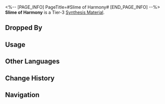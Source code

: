 <%-- [PAGE_INFO]
PageTitle=#Slime of Harmony#
[END_PAGE_INFO] --%>
{{Item Infobox
|id          = 182007
|image       = Item Slime of Harmony.png
|type        = Synthesis Material
|invCategory = Other Materials
|rarity      = 3
|effect      = Tier 3 Synthesis Material
|description = A torus that seems to possess the power of Harmony.<br />It only has one surface. No matter where you depart, you're destined to not reach your destination.<br />A tiny complaint would be that it is a bit sticky, as if it does not want to let you go.
|source1     = [[Stargazer Navalia: Entranced Ingenium: Obedient Dracolion or other enemies]]
}}
{{Description|''"All are connected and the wind of blessing breathes across the lands!"''}}
'''Slime of Harmony''' is a Tier-3 [[Synthesis Material]].

==Dropped By==
{{Dropped By}}

==Usage==
{{Craft Usage}}

==Other Languages==
{{Other Languages
|en   = Slime of Harmony
|zhs  = 同谐黏液
|zht  = 同諧黏液
|ja   = 調和の粘液
|ko   = 화합의 점액
|es   = Limo de la Armonía
|fr   = Mucus de l'Harmonie
|ru   = Слизь Гармонии
|th   = Slime of Harmony
|vi   = Chất Dính Hòa Hợp
|de   = Schleim der Harmonie
|id   = Slime of Harmony
|pt   = Limo da Harmonia
}}

==Change History==
{{Change History|2.0}}

==Navigation==
{{Synthesis Material Navbox}}